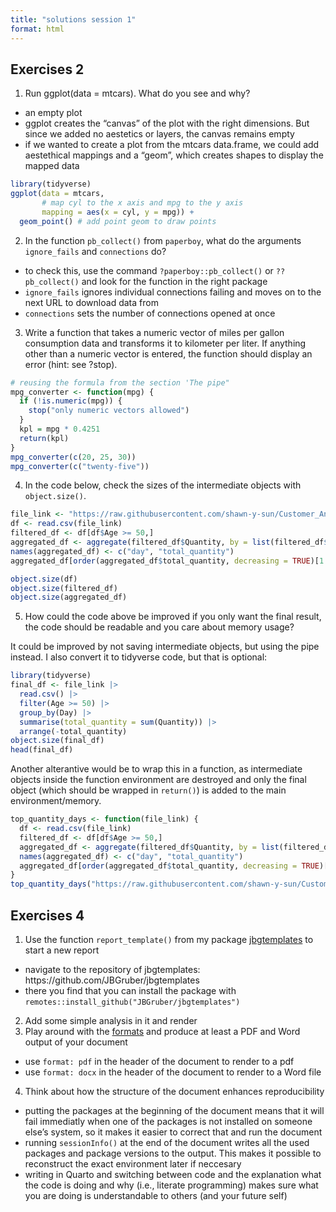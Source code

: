 ```yaml
---
title: "solutions session 1"
format: html
---
```


## Exercises 2

1. Run ggplot(data = mtcars). What do you see and why?

- an empty plot
- ggplot creates the "canvas" of the plot with the right dimensions. But since we added no aestetics or layers, the canvas remains empty
- if we wanted to create a plot from the mtcars data.frame, we could add aestethical mappings and a "geom", which creates shapes to display the mapped data

```r
library(tidyverse)
ggplot(data = mtcars, 
       # map cyl to the x axis and mpg to the y axis
       mapping = aes(x = cyl, y = mpg)) + 
  geom_point() # add point geom to draw points
```

2. In the function `pb_collect()` from `paperboy`, what do the arguments `ignore_fails` and `connections` do?

- to check this, use the command `?paperboy::pb_collect()` or `??pb_collect()` and look for the function in the right package
- `ignore_fails` ignores individual connections failing and moves on to the next URL to download data from
- `connections` sets the number of connections opened at once

3. Write a function that takes a numeric vector of miles per gallon consumption data and transforms it to kilometer per liter. If anything other than a numeric vector is entered, the function should display an error (hint: see ?stop).

```r
# reusing the formula from the section 'The pipe"
mpg_converter <- function(mpg) {
  if (!is.numeric(mpg)) {
    stop("only numeric vectors allowed")
  }
  kpl = mpg * 0.4251
  return(kpl)
}
mpg_converter(c(20, 25, 30))
mpg_converter(c("twenty-five"))
```


4. In the code below, check the sizes of the intermediate objects with `object.size()`.

```r
file_link <- "https://raw.githubusercontent.com/shawn-y-sun/Customer_Analytics_Retail/main/purchase%20data.csv"
df <- read.csv(file_link)
filtered_df <- df[df$Age >= 50,]
aggregated_df <- aggregate(filtered_df$Quantity, by = list(filtered_df$Day), FUN = sum)
names(aggregated_df) <- c("day", "total_quantity")
aggregated_df[order(aggregated_df$total_quantity, decreasing = TRUE)[1:5],]
```

```r
object.size(df)
object.size(filtered_df)
object.size(aggregated_df)
```


5. How could the code above be improved if you only want the final result, the code should be readable and you care about memory usage?

It could be improved by not saving intermediate objects, but using the pipe instead.
I also convert it to tidyverse code, but that is optional:

```r
library(tidyverse)
final_df <- file_link |> 
  read.csv() |> 
  filter(Age >= 50) |> 
  group_by(Day) |> 
  summarise(total_quantity = sum(Quantity)) |> 
  arrange(-total_quantity)
object.size(final_df)
head(final_df)
```

Another alterantive would be to wrap this in a function, as intermediate objects inside the function environment are destroyed and only the final object (which should be wrapped in `return()`) is added to the main environment/memory.

```r
top_quantity_days <- function(file_link) {
  df <- read.csv(file_link)
  filtered_df <- df[df$Age >= 50,]
  aggregated_df <- aggregate(filtered_df$Quantity, by = list(filtered_df$Day), FUN = sum)
  names(aggregated_df) <- c("day", "total_quantity")
  aggregated_df[order(aggregated_df$total_quantity, decreasing = TRUE)[1:5],]
}
top_quantity_days("https://raw.githubusercontent.com/shawn-y-sun/Customer_Analytics_Retail/main/purchase%20data.csv")
```


## Exercises 4

1. Use the function `report_template()` from my package [jbgtemplates](https://github.com/JBGruber/jbgtemplates) to start a new report

- navigate to the repository of jbgtemplates: https://github.com/JBGruber/jbgtemplates
- there you find that you can install the package with `remotes::install_github("JBGruber/jbgtemplates")`

2. Add some simple analysis in it and render
3. Play around with the [formats](https://quarto.org/docs/output-formats/all-formats.html) and produce at least a PDF and Word output of your document

- use `format: pdf` in the header of the document to render to a pdf
- use `format: docx` in the header of the document to render to a Word file

4. Think about how the structure of the document enhances reproducibility

- putting the packages at the beginning of the document means that it will fail immediatly when one of the packages is not installed on someone else's system, so it makes it easier to correct that and run the document
- running `sessionInfo()` at the end of the document writes all the used packages and package versions to the output. This makes it possible to reconstruct the exact environment later if neccesary
- writing in Quarto and switching between code and the explanation what the code is doing and why (i.e., literate programming) makes sure what you are doing is understandable to others (and your future self)

